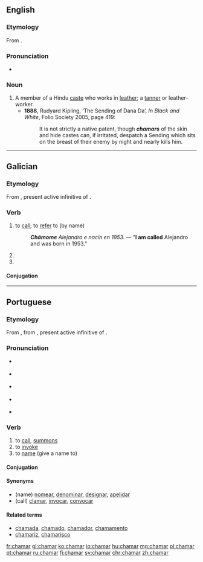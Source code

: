 ==English==
===Etymology===
From {{etyl|hi|en}} {{term|चमार||tr=camār|tanner|lang=hi}}.

===Pronunciation===
*{{a|UK}} {{IPA|/tʃəˈmɑː/|lang=en}}

===Noun===
{{en-noun}}

# A member of a Hindu [[caste]] who works in [[leather]]; a [[tanner]] or leather-worker.
#* '''1888''', Rudyard Kipling, ‘The Sending of Dana Da’, ''In Black and White'', Folio Society 2005, page 419:
#*: It is not strictly a native patent, though '''''chamars''''' of the skin and hide castes can, if irritated, despatch a Sending which sits on the breast of their enemy by night and nearly kills him.

----

==Galician==

===Etymology===
From {{etyl|la|gl}} {{term|clāmāre|lang=la}}, present active infinitive of {{term|clamō||cry out|lang=la}}.

===Verb===
{{gl-verb|cham|ar}}

# to [[call]]; to [[refer]] to (by name)
#: '''''Chámome''' Alejandro e nacín en 1953.'' — "'''I am called''' Alejandro and was born in 1953."
# {{conjugation of|chamar||1|and|3|s|fut|sub|lang=gl}}
# {{conjugation of|chamar||1|and|3|s|personal|inf|lang=gl}}

====Conjugation====
{{gl-conj-ar|cham}}

----

==Portuguese==

===Etymology===
From {{etyl|roa-opt|pt}} {{term|chamar||call|lang=roa-opt}}, from {{etyl|la|pt}} {{term|clamāre|lang=la}}, present active infinitive of {{term|clamō|lang=la}}.

===Pronunciation===
* {{a|Portugal}} {{IPA|[ʃɐ.ˈmaɾ]|lang=pt}}
* {{a|Paulista}} {{IPA|[ʃa.ˈma(ɹ)]|lang=pt}}
* {{a|South Brazil}} {{IPA|[ʃa.ˈma(ɻ)]|lang=pt}}
* {{a|Carioca}} {{IPA|[ʃɜ.ˈma(χ)]|lang=pt}}
* {{a|Nordestino}} {{IPA|[ʃɜ.ˈmaː]|lang=pt}}

===Verb===
{{pt-verb|cham|ar}}

# to [[call]], [[summons]]
# to [[invoke]]
# to [[name]] (give a name to)

====Conjugation====
{{pt-conj|cham|ar}}

====Synonyms====
* (name) [[nomear]], [[denominar]], [[designar]], [[apelidar]]
* (call) [[clamar]], [[invocar]], [[convocar]]

====Related terms====
* [[chamada]], [[chamado]], [[chamador]], [[chamamento]]
* [[chamariz]], [[chamarisco]]

[[fr:chamar]]
[[gl:chamar]]
[[ko:chamar]]
[[io:chamar]]
[[hu:chamar]]
[[mg:chamar]]
[[pl:chamar]]
[[pt:chamar]]
[[ru:chamar]]
[[fi:chamar]]
[[sv:chamar]]
[[chr:chamar]]
[[zh:chamar]]